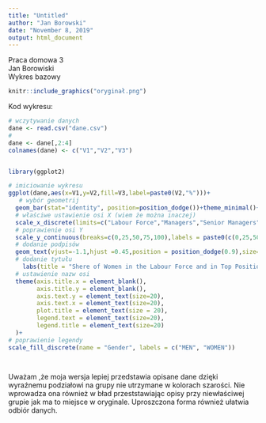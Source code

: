 ```yaml
---
title: "Untitled"
author: "Jan Borowski"
date: "November 8, 2019"
output: html_document
---
```


Praca domowa 3\
Jan Borowiski\
Wykres bazowy
```r
knitr::include_graphics("oryginał.png")
```

Kod wykresu:
```r
# wczytywanie danych
dane <- read.csv("dane.csv")
# 
dane <- dane[,2:4]
colnames(dane) <- c("V1","V2","V3")


library(ggplot2)

# imiciowanie wykresu
ggplot(dane,aes(x=V1,y=V2,fill=V3,label=paste0(V2,"%")))+
   # wybór geometrij
  geom_bar(stat="identity", position=position_dodge())+theme_minimal()+
  # właściwe ustawienie osi X (wiem że można inaczej)
  scale_x_discrete(limits=c("Labour Force","Managers","Senior Managers","Company Boards","TOP 0.1%","CEO'S"))+
  # poprawienie osi Y
  scale_y_continuous(breaks=c(0,25,50,75,100),labels = paste0(c(0,25,50,75,100),"%"),limits = c(0,100))+
  # dodanie podpisów 
  geom_text(vjust=-1.1,hjust =0.45,position = position_dodge(0.9),size=6)+
  # dodanie tytułu 
    labs(title = "Shere of Women in the Labour Force and in Top Positions")+
  # ustawienie nazw osi 
  theme(axis.title.x = element_blank(),
        axis.title.y = element_blank(),
        axis.text.y = element_text(size=20),
        axis.text.x = element_text(size=20),
        plot.title = element_text(size = 20),
        legend.text = element_text(size=20),
        legend.title = element_text(size=20)
  )+
# poprawienie legendy 
scale_fill_discrete(name = "Gender", labels = c("MEN", "WOMEN"))

  

```


Uważam ,że moja wersja lepiej przedstawia opisane dane dzięki wyraźnemu podziałowi na grupy nie utrzymane  w kolorach szarości. 
Nie wprowadza ona również w bład przeststawiając opisy przy niewłaściwej grupie jak ma to miejsce w oryginale. Uproszczona forma również ułatwia odbiór danych.
